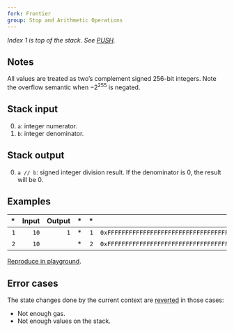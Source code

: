 ```yaml
---
fork: Frontier
group: Stop and Arithmetic Operations
---
```


*Index 1 is top of the stack. See [PUSH](/#60).*

## Notes

All values are treated as two’s complement signed 256-bit integers. Note the overflow semantic when −2<sup>255</sup> is negated.

## Stack input

0. `a`: integer numerator.
1. `b`: integer denominator.

## Stack output

0. `a // b`: signed integer division result. If the denominator is 0, the result will be 0.

## Examples

| * | Input | Output | * | * | Input | Output |
|--:|------:|-------:|--:|--:|------:|-------:|
| `1` | `10` | `1` | * | `1` | `0xFFFFFFFFFFFFFFFFFFFFFFFFFFFFFFFFFFFFFFFFFFFFFFFFFFFFFFFFFFFFFFFE` | `2` |
| `2` | `10` | | * | `2` | `0xFFFFFFFFFFFFFFFFFFFFFFFFFFFFFFFFFFFFFFFFFFFFFFFFFFFFFFFFFFFFFFFF` | |

[Reproduce in playground](/playground?unit=Wei&codeType=Mnemonic&code='y1vvszzy2wrFwrEs'~uuuz%5Cny%2F%2F%20Example%20wt32%200xr~vt1%2010uFFFtzPUSHszSDIVr~~~%01rstuvwyz~_).

## Error cases

The state changes done by the current context are [reverted](#FD) in those cases:
- Not enough gas.
- Not enough values on the stack.
